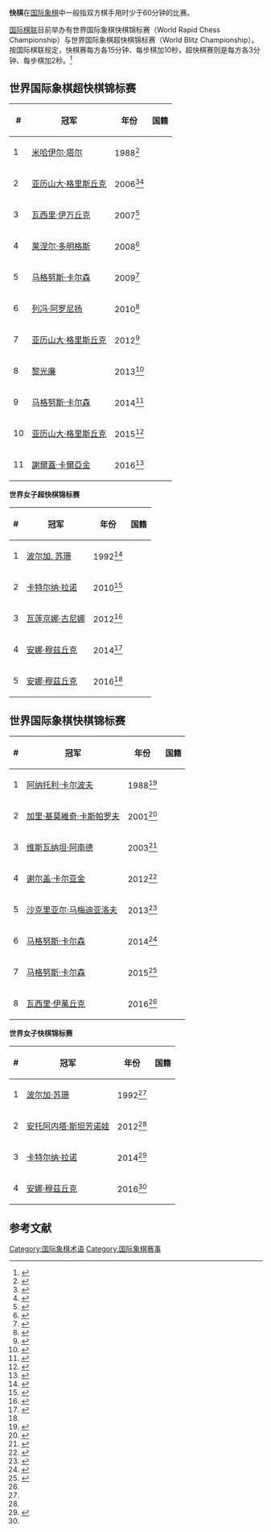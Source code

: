 '''快棋'''在[[国际象棋|国际象棋]]中一般指双方棋手用时少于60分钟的比赛。

[[国际棋联|国际棋联]]目前举办有世界国际象棋快棋锦标赛（World Rapid Chess Championship）与世界国际象棋超快棋锦标赛（World Blitz Championship）。按国际棋联规定，快棋赛每方各15分钟、每步棋加10秒，超快棋赛则是每方各3分钟、每步棋加2秒。<ref name="fidefast">{{cite web | url=https://www.fide.com/FIDE/handbook/WorldRapidBlitzChampionshipsRegulations.pdf | title=Regulations for the FIDE World Blitz Championship 2015 & FIDE World Rapid Championship 2015 | publisher=FIDE | date=2015 | accessdate=18 January 2016 | archive-date=2017-02-23 | archive-url=https://web.archive.org/web/20170223143615/http://www.fide.com/FIDE/handbook/WorldRapidBlitzChampionshipsRegulations.pdf | dead-url=no }}</ref>

== 世界国际象棋超快棋锦标赛 ==
{{col-begin}}
{{col-2}}
{| class="wikitable"
|-
! # || 冠军 || 年份 || 国籍
|-
| 1 || [[米哈伊尔·塔尔|米哈伊尔·塔尔]] || 1988<ref>{{cite web | url=http://www.apnewsarchive.com/1988/World-Champion-Eliminated-From-Blitz-Chess-Tournament/id-1ff9e812e7ddf3b78d47be70d0ec351e | title=World Champion Eliminated From Blitz Chess Tournament | accessdate=2016-03-20 | archive-date=2017-10-15 | archive-url=https://web.archive.org/web/20171015044942/http://www.apnewsarchive.com/1988/World-Champion-Eliminated-From-Blitz-Chess-Tournament/id-1ff9e812e7ddf3b78d47be70d0ec351e | dead-url=no }}</ref> || {{USSR}}
|-
| 2 || [[亚历山大·格里斯丘克|亚历山大·格里斯丘克]] || 2006<ref>{{cite web |url=https://www.fide.com/index.php?option=com_fidecalendar&view=archiveview&aid=341 |title=FIDE Announcement of World Blitz Championship 2006 |access-date=2016-03-20 |archive-date=2020-08-14 |archive-url=https://web.archive.org/web/20200814211443/https://www.fide.com/index.php?option=com_fidecalendar&view=archiveview&aid=341 |dead-url=no }}</ref><ref>{{cite web | url=http://www.ruschess.com/Archive/view.php?id=602 | title=FIDE World Blitz Championship | access-date=2016-03-20 | archive-date=2018-06-16 | archive-url=https://web.archive.org/web/20180616014401/http://www.ruschess.com/Archive/view.php?id=602 | dead-url=no }}</ref> || {{RUS}}
|-
| 3 || [[瓦西里·伊万丘克|瓦西里·伊万丘克]] || 2007<ref>{{cite web |url=https://www.fide.com/index.php?option=com_fidecalendar&view=archiveview&aid=456 |title=FIDE announcement of World Blitz Chess Championship 2007 |access-date=2016-03-20 |archive-date=2020-08-03 |archive-url=https://web.archive.org/web/20200803120202/https://www.fide.com/index.php?option=com_fidecalendar&view=archiveview&aid=456 |dead-url=no }}</ref>|| {{UKR}}
|-
| 4 || [[莱涅尔·多明格斯|莱涅尔·多明格斯]] || 2008<ref>{{cite web | url=https://www.fide.com/component/content/article/1-fide-news/3493-dominquez-wins-world-blitz-championship.html | title=Dominquez wins World Blitz Championship! | access-date=2016-03-20 | archive-date=2020-08-03 | archive-url=https://web.archive.org/web/20200803121740/https://www.fide.com/component/content/article/1-fide-news/3493-dominquez-wins-world-blitz-championship.html | dead-url=no }}</ref> || {{CUB}}
|-
| 5 || [[马格努斯·卡尔森|马格努斯·卡尔森]] || 2009<ref>{{cite web | url=http://articles.latimes.com/2009/nov/29/entertainment/la-ca-chess29-2009nov29 | title=Magnus Carlsen wins blitz championship | accessdate=2016-03-20 | archive-date=2015-10-17 | archive-url=https://web.archive.org/web/20151017233136/http://articles.latimes.com/2009/nov/29/entertainment/la-ca-chess29-2009nov29 | dead-url=no }}</ref> || {{NOR}}
|-
| 6 || [[列冯·阿罗尼扬|列冯·阿罗尼扬]] || 2010<ref name="fide.com">{{cite web | url=https://www.fide.com/index.php?option=com_fidecalendar&view=archiveview&aid=705 | title=FIDE Archive: World Blitz Championships - Finals | access-date=2016-03-20 | archive-date=2020-12-05 | archive-url=https://web.archive.org/web/20201205153818/https://www.fide.com/index.php?option=com_fidecalendar&view=archiveview&aid=705 | dead-url=no }}</ref> || {{ARM}}
|-
| 7 || [[亚历山大·格里斯丘克|亚历山大·格里斯丘克]] || 2012<ref>{{cite web|url=http://www.fide.com/component/content/article/1-fide-news/6289-world-blitz-championship-2012-grischuk-wins.html|title=World Blitz Championship 2012, Grischuk wins|publisher=FIDE|date=2012-07-09|accessdate=15 October 2015|archive-date=2015-09-24|archive-url=https://web.archive.org/web/20150924012809/http://www.fide.com/component/content/article/1-fide-news/6289-world-blitz-championship-2012-grischuk-wins.html|dead-url=no}}</ref> || {{RUS}}
|-
| 8 || [[黎光廉|黎光廉]] || 2013<ref>{{cite web | url=http://www.fide.com/component/content/article/1-fide-news/7145-le-quang-liem-is-the-world-blitz-chess-champion.html | title=Le Quang Liem is the World Blitz Chess Champion | access-date=2016-03-20 | archive-date=2019-09-06 | archive-url=https://web.archive.org/web/20190906171337/https://www.fide.com/component/content/article/1-fide-news/7145-le-quang-liem-is-the-world-blitz-chess-champion.html | dead-url=no }}</ref> || {{VIE}}
|-
| 9 || [[马格努斯·卡尔森|马格努斯·卡尔森]] || 2014<ref>{{cite web | url=https://www.fide.com/component/content/article/1-fide-news/8086-magnus-won-the-world-blitz-championship-2014.html | title=Magnus won the World Blitz Championship 2014 | access-date=2016-03-20 | archive-date=2020-08-03 | archive-url=https://web.archive.org/web/20200803122502/https://www.fide.com/component/content/article/1-fide-news/8086-magnus-won-the-world-blitz-championship-2014.html | dead-url=no }}</ref> || {{NOR}}
|-
| 10 || [[亚历山大·格里斯丘克|亚历山大·格里斯丘克]] || 2015<ref>{{cite web |url=https://www.fide.com/component/content/article/1-fide-news/9116-grischuk-world-blitz-chess-championship-2015.html |title=Alexander Grischuk is a new World Blitz Champion |access-date=2016-03-20 |archive-date=2020-08-03 |archive-url=https://web.archive.org/web/20200803112350/https://www.fide.com/component/content/article/1-fide-news/9116-grischuk-world-blitz-chess-championship-2015.html |dead-url=no }}</ref> || {{RUS}}
|-
| 11 || [[謝爾蓋·卡爾亞金|謝爾蓋·卡爾亞金]] || 2016<ref name="#1">{{cite web |url=http://www.fide.com/component/content/article/1-fide-news/9975-fide-world-rapid-a-blitz-championships-winners-of-rapid.html |title=The winners of FIDE World Rapid & Blitz Championships |accessdate=2017-01-12 |archive-date=2020-01-01 |archive-url=https://web.archive.org/web/20200101093356/https://www.fide.com/component/content/article/1-fide-news/9975-fide-world-rapid-a-blitz-championships-winners-of-rapid.html |dead-url=no }}</ref> || {{RUS}}
|}
{{col-2}}
'''世界女子超快棋锦标赛'''
{| class="wikitable"
|-
! # || 冠军 || 年份 || 国籍
|-
| 1 || [[波尔加._苏珊|波尔加. 苏珊]] || 1992<ref name="#2">{{cite web | url=https://chessdailynews.com/1992-womens-world-rapid-and-blitz-championship | title=1992 Women’s World Rapid and Blitz Championship | access-date=2016-03-20 | archive-date=2016-08-15 | archive-url=https://web.archive.org/web/20160815221831/https://chessdailynews.com/1992-womens-world-rapid-and-blitz-championship/ | dead-url=no }}</ref> || {{HUN}}
|-
| 2 || [[卡特尔纳·拉诺|卡特尔纳·拉诺]] || 2010<ref>{{cite web |url=http://www.fide.com/component/content/article/1-fide-news/4783-gm-kateryna-lahno-wins-the-womens-world-blitz-championship-2010.html |title=GM Kateryna Lahno wins the Women's World Blitz Championship 2010 |publisher=Fide.com |date=2010-09-18 |accessdate=2013-12-08 |archive-date=2020-09-25 |archive-url=https://web.archive.org/web/20200925175833/https://www.fide.com/component/content/article/1-fide-news/4783-gm-kateryna-lahno-wins-the-womens-world-blitz-championship-2010.html |dead-url=no }}</ref> || {{UKR}}
|-
| 3 || [[瓦莲京娜·古尼娜|瓦莲京娜·古尼娜]] || 2012<ref name="#3">{{cite web |url=https://www.fide.com/index.php?option=com_fidecalendar&view=archiveview&aid=926 |title=FIDE Archive: Women's World Rapid and Blitz Championships 2012 |accessdate=2016-03-20 |archive-date=2019-01-02 |archive-url=https://web.archive.org/web/20190102002300/https://www.fide.com/index.php?option=com_fidecalendar&view=archiveview&aid=926 |dead-url=no }}</ref> || {{RUS}}
|-
| 4 || [[安娜·穆兹丘克|安娜·穆兹丘克]] || 2014<ref>{{cite web | url=https://www.fide.com/component/content/article/1-fide-news/7932-anna-muzychuk-is-womens-world-blitz-champion.html | title=Anna Muzychuk is Women's World Blitz Champion | access-date=2016-03-20 | archive-date=2020-08-03 | archive-url=https://web.archive.org/web/20200803124504/https://www.fide.com/component/content/article/1-fide-news/7932-anna-muzychuk-is-womens-world-blitz-champion.html | dead-url=no }}</ref>|| {{SLO}}
|-
| 5 || [[安娜·穆茲丘克|安娜·穆茲丘克]] || 2016<ref name="#1"/>|| {{UKR}}
|}
{{col-end}}

== 世界国际象棋快棋锦标赛 ==
{{col-begin}}
{{col-2}}
{|class="wikitable" 
|-
! # || 冠军 || 年份 || 国籍
|-
| 1 || [[阿纳托利·卡尔波夫|阿纳托利·卡尔波夫]] || 1988<ref name="Rapid Chess">{{cite web |url=http://www.bworldonline.com/content.php?section=8&title=Rapid-chess&id=63818 |title=Rapid Chess |publisher=Business World |date=2013-01-06 |accessdate=2015-10-15 |archive-date=2015-10-15 |archive-url=https://archive.is/20151015072322/http://www.bworldonline.com/content.php?section=8&title=Rapid-chess&id=63818 |dead-url=no }}</ref> || {{USSR}}
|-
| 2 || [[加里·基莫維奇·卡斯帕罗夫|加里·基莫維奇·卡斯帕罗夫]] || 2001<ref>{{cite web|url=http://en.chessbase.com/post/cap-d-agde-world-rapid-championship|title=存档副本|access-date=2017-01-12|archive-date=2020-08-09|archive-url=https://web.archive.org/web/20200809212418/https://en.chessbase.com/post/cap-d-agde-world-rapid-championship|dead-url=no}}</ref> || {{RUS}}
|-
| 3 || [[维斯瓦纳坦·阿南德|维斯瓦纳坦·阿南德]] || 2003<ref>{{cite web |url=https://www.fide.com/component/content/article/4-tournaments/2696-1187-anand-is-world-rapid-chess-champion.html |title=FIDE announcement that Anand is World Rapid Champion |access-date=2016-03-20 |archive-date=2020-01-01 |archive-url=https://web.archive.org/web/20200101093356/https://www.fide.com/component/content/article/4-tournaments/2696-1187-anand-is-world-rapid-chess-champion.html |dead-url=no }}</ref> || {{flag|India}}
|-
| 4 || [[谢尔盖·卡尔亚金|谢尔盖·卡尔亚金]] || 2012<ref name=worldrapid20101>{{cite web |url=http://www.fide.com/component/content/article/1-fide-news/6282-world-rapid-and-blitz-championships-2012-karjakin-wins.html |title=World Rapid Championship 2012, Karjakin wins |access-date=2016-03-20 |archive-date=2020-01-01 |archive-url=https://web.archive.org/web/20200101093401/https://www.fide.com/component/content/article/1-fide-news/6282-world-rapid-and-blitz-championships-2012-karjakin-wins.html |dead-url=no }}</ref> ||{{flag|Russia}}
|-
| 5 || [[沙克里亚尔·马梅迪亚洛夫|沙克里亚尔·马梅迪亚洛夫]] || 2013<ref>{{cite web | url=http://www.fide.com/component/content/article/1-fide-news/7140-shakhriyar-mamedyarov-became-the-world-rapid-chess-champion.html | title=Shakhriyar Mamedyarov became the World Rapid Chess Champion | access-date=2016-03-20 | archive-date=2020-01-01 | archive-url=https://web.archive.org/web/20200101093401/https://www.fide.com/component/content/article/1-fide-news/7140-shakhriyar-mamedyarov-became-the-world-rapid-chess-champion.html | dead-url=no }}</ref> ||{{flag|Azerbaijan}}
|-
| 6 || [[马格努斯·卡尔森|马格努斯·卡尔森]] || 2014<ref>{{cite web | url=https://www.fide.com/component/content/article/1-fide-news/8083-magnus-carlsen-wins-fide-world-rapid-championship.html | title=Magnus Carlsen wins FIDE World Rapid Championship! | access-date=2016-03-20 | archive-date=2019-10-08 | archive-url=https://web.archive.org/web/20191008121428/https://www.fide.com/component/content/article/1-fide-news/8083-magnus-carlsen-wins-fide-world-rapid-championship.html | dead-url=no }}</ref> || {{NOR}}
|-
| 7 || [[马格努斯·卡尔森|马格努斯·卡尔森]] || 2015<ref>{{cite web |url=https://www.fide.com/component/content/article/1-fide-news/9107-world-chess-rapid-and-blitz-championship-2015.html |title=Magnus Carlsen wins 2015 FIDE World Rapid Championship! |access-date=2016-03-20 |archive-date=2020-01-01 |archive-url=https://web.archive.org/web/20200101093349/https://www.fide.com/component/content/article/1-fide-news/9107-world-chess-rapid-and-blitz-championship-2015.html |dead-url=no }}</ref> || {{NOR}}
|-
| 8 || [[瓦西里·伊萬丘克|瓦西里·伊萬丘克]] || 2016<ref name="#1"/>|| {{UKR}}
|}
{{col-2}}
'''世界女子快棋锦标赛'''
{|class="wikitable" 
|-
! # || 冠军 || 年份 || 国籍
|-
| 1 || [[波尔加·苏珊|波尔加·苏珊]] || 1992<ref name="#2"/> || {{flag|Hungary}}
|-
| 2 || [[安托阿内塔·斯坦芳诺娃|安托阿内塔·斯坦芳诺娃]] || 2012<ref name="#3"/> || {{flag|Bulgaria}}
|-
| 3 || [[卡特尔纳·拉诺|卡特尔纳·拉诺]] || 2014<ref>{{cite web |url=https://www.fide.com/component/content/article/1-fide-news/7917-kateryna-lagno-crowned-womens-world-rapid-champion.html |title=Kateryna Lagno crowned Women’s World Rapid Champion |accessdate=2016-03-20 |archive-date=2015-10-23 |archive-url=https://web.archive.org/web/20151023024101/http://www.fide.com/component/content/article/1-fide-news/7917-kateryna-lagno-crowned-womens-world-rapid-champion.html |dead-url=no }}</ref> || {{flag|Ukraine}}
|-
| 4 || [[安娜·穆茲丘克|安娜·穆茲丘克]] || 2016<ref name="#1"/>|| {{UKR}}
|}
{{col-end}}

== 参考文献 ==
{{reflist|2}}

[[Category:国际象棋术语|Category:国际象棋术语]]
[[Category:国际象棋赛事|Category:国际象棋赛事]]